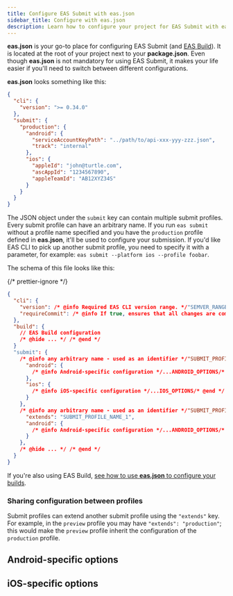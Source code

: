 ```yaml
---
title: Configure EAS Submit with eas.json
sidebar_title: Configure with eas.json
description: Learn how to configure your project for EAS Submit with eas.json.
---
```




**eas.json** is your go-to place for configuring EAS Submit (and [EAS Build](/build/eas-json)). It is located at the root of your project next to your **package.json**. Even though **eas.json** is not mandatory for using EAS Submit, it makes your life easier if you'll need to switch between different configurations.

**eas.json** looks something like this:

```json eas.json
{
  "cli": {
    "version": ">= 0.34.0"
  },
  "submit": {
    "production": {
      "android": {
        "serviceAccountKeyPath": "../path/to/api-xxx-yyy-zzz.json",
        "track": "internal"
      },
      "ios": {
        "appleId": "john@turtle.com",
        "ascAppId": "1234567890",
        "appleTeamId": "AB12XYZ34S"
      }
    }
  }
}
```

The JSON object under the `submit` key can contain multiple submit profiles. Every submit profile can have an arbitrary name. If you run `eas submit` without a profile name specified and you have the `production` profile defined in **eas.json**, it'll be used to configure your submission. If you'd like EAS CLI to pick up another submit profile, you need to specify it with a parameter, for example: `eas submit --platform ios --profile foobar`.

The schema of this file looks like this:

{/* prettier-ignore */}
```json eas.json
{
  "cli": {
    "version": /* @info Required EAS CLI version range. */"SEMVER_RANGE"/* @end */,
    "requireCommit": /* @info If true, ensures that all changes are committed before a build. Defults to false. */boolean/* @end */
  },
  "build": {
    // EAS Build configuration
    /* @hide ... */ /* @end */
  }
  "submit": {
    /* @info any arbitrary name - used as an identifier */"SUBMIT_PROFILE_NAME_1"/* @end */: {
      "android": {
        /* @info Android-specific configuration */...ANDROID_OPTIONS/* @end */
      },
      "ios": {
        /* @info iOS-specific configuration */...IOS_OPTIONS/* @end */
      }
    },
    /* @info any arbitrary name - used as an identifier */"SUBMIT_PROFILE_NAME_2"/* @end */: {
      "extends": "SUBMIT_PROFILE_NAME_1",
      "android": {
        /* @info Android-specific configuration */...ANDROID_OPTIONS/* @end */
      }
    },
    /* @hide ... */ /* @end */
  }
}
```

If you're also using EAS Build, [see how to use **eas.json** to configure your builds](/build/eas-json).

### Sharing configuration between profiles

Submit profiles can extend another submit profile using the `"extends"` key. For example, in the `preview` profile you may have `"extends": "production"`; this would make the `preview` profile inherit the configuration of the `production` profile.

## Android-specific options

<EasJsonPropertiesTable schema={submitAndroidSchema} />

## iOS-specific options

<EasJsonPropertiesTable schema={submitIosSchema} />
